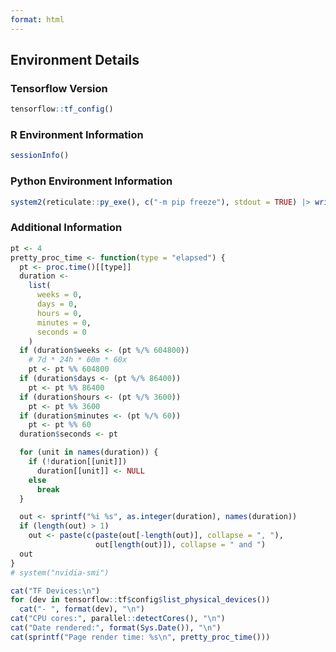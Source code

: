 ```yaml
---
format: html
---
```


## Environment Details

::: {.callout-note appearance="simple" collapse="true"}
### Tensorflow Version

```r
tensorflow::tf_config()
```
:::

::: {.callout-note appearance="simple" collapse="true"}
### R Environment Information

```r
sessionInfo()
```
:::

::: {.callout-note appearance="simple" collapse="true"}
### Python Environment Information

```r
system2(reticulate::py_exe(), c("-m pip freeze"), stdout = TRUE) |> writeLines()
```
:::

::: {.callout-note appearance="simple" collapse="true"}
### Additional Information

```r
pt <- 4
pretty_proc_time <- function(type = "elapsed") {
  pt <- proc.time()[[type]]
  duration <-
    list(
      weeks = 0,
      days = 0,
      hours = 0,
      minutes = 0,
      seconds = 0
    )
  if (duration$weeks <- (pt %/% 604800))
    # 7d * 24h * 60m * 60x
    pt <- pt %% 604800
  if (duration$days <- (pt %/% 86400))
    pt <- pt %% 86400
  if (duration$hours <- (pt %/% 3600))
    pt <- pt %% 3600
  if (duration$minutes <- (pt %/% 60))
    pt <- pt %% 60
  duration$seconds <- pt

  for (unit in names(duration)) {
    if (!duration[[unit]])
      duration[[unit]] <- NULL
    else
      break
  }

  out <- sprintf("%i %s", as.integer(duration), names(duration))
  if (length(out) > 1)
    out <- paste(c(paste(out[-length(out)], collapse = ", "),
                   out[length(out)]), collapse = " and ")
  out
}
# system("nvidia-smi")

cat("TF Devices:\n")
for (dev in tensorflow::tf$config$list_physical_devices())
  cat("- ", format(dev), "\n")
cat("CPU cores:", parallel::detectCores(), "\n")
cat("Date rendered:", format(Sys.Date()), "\n")
cat(sprintf("Page render time: %s\n", pretty_proc_time()))
```
:::
